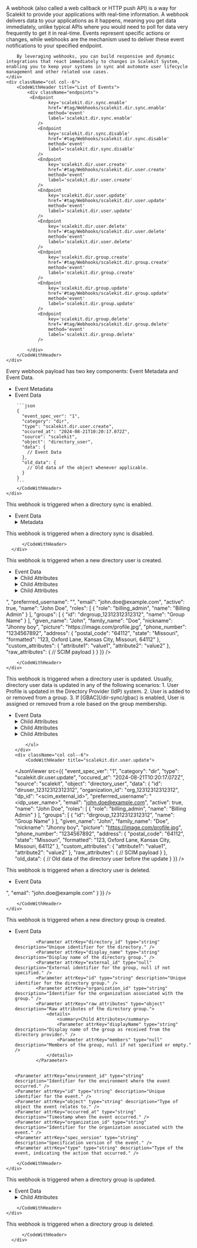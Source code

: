 
<IntersectingHeader id="tag/Webhooks" title="Webhooks"/>
<div className="row section">
    <div className="col col--6">
        A webhook (also called a web callback or HTTP push API) is a way for Scalekit to provide your applications with real-time information. A webhook delivers data to your applications as it happens, meaning you get data immediately, unlike typical APIs where you would need to poll for data very frequently to get it in real-time. Events represent specific actions or changes, while webhooks are the mechanism used to deliver these event notifications to your specified endpoint.

        By leveraging webhooks, you can build responsive and dynamic integrations that react immediately to changes in Scalekit System, enabling you to keep your systems in sync and automate user lifecycle management and other related use cases.
    </div>
    <div className="col col--6">
        <CodeWithHeader title="List of Events">
            <div className="endpoints">
             <Endpoint
                    key='scalekit.dir.sync.enable'
                    href='#tag/Webhooks/scalekit.dir.sync.enable'
                    method='event'
                    label='scalekit.dir.sync.enable'
                />
                <Endpoint
                    key='scalekit.dir.sync.disable'
                    href='#tag/Webhooks/scalekit.dir.sync.disable'
                    method='event'
                    label='scalekit.dir.sync.disable'
                />
                <Endpoint
                    key='scalekit.dir.user.create'
                    href='#tag/Webhooks/scalekit.dir.user.create'
                    method='event'
                    label='scalekit.dir.user.create'
                />
                <Endpoint
                    key='scalekit.dir.user.update'
                    href='#tag/Webhooks/scalekit.dir.user.update'
                    method='event'
                    label='scalekit.dir.user.update'
                />
                <Endpoint
                    key='scalekit.dir.user.delete'
                    href='#tag/Webhooks/scalekit.dir.user.delete'
                    method='event'
                    label='scalekit.dir.user.delete'
                />
                <Endpoint
                    key='scalekit.dir.group.create'
                    href='#tag/Webhooks/scalekit.dir.group.create'
                    method='event'
                    label='scalekit.dir.group.create'
                />
                <Endpoint
                    key='scalekit.dir.group.update'
                    href='#tag/Webhooks/scalekit.dir.group.update'
                    method='event'
                    label='scalekit.dir.group.update'
                />
                <Endpoint
                    key='scalekit.dir.group.delete'
                    href='#tag/Webhooks/scalekit.dir.group.delete'
                    method='event'
                    label='scalekit.dir.group.delete'
                />

            </div>
        </CodeWithHeader>
    </div>

</div>
<IntersectingHeader id="tag/Webhooks/object" title="Event Object" subheading="true" classList="ApiCategoryList"/>
<div className="row section">
    <div className="col col--6">
       Every webhook payload has two key components: Event Metadata and Event Data.
       <ul className="ApiReference-Parameters">
            <li className="ApiReference-Parameter header">Event Metadata</li>
            <Parameter attrKey="event_spec_ver" type="string" description="Version of the event specification (currently '1')." />
            <Parameter attrKey="category" type="string" description="Indicates the event category (Example: 'dir' for directory-related events)." />
            <Parameter attrKey="type" type="string" description="Specifies the exact event type (Example: 'scalekit.dir.user.create' for user creation)." />
            <Parameter attrKey="occured_at" type="string" description="Timestamp of when the event occurred." />
            <Parameter attrKey="source" type="string" description="The origin of the event (always 'scalekit' in this case)." />
            <Parameter attrKey="object" type="string" description="The type of object affected (Example: 'directory_user')." />
            <li className="ApiReference-Parameter header">Event Data</li>
            <Parameter attrKey="data" type="object" description="Contains latest object data after the event." />
            <Parameter attrKey="old_data" type="object" description="Contains object data before the event." />
        </ul>
    </div>
    <div className="col col--6">
        <CodeWithHeader title="Sample Event Payload">

        ```json
        {
          "event_spec_ver": "1",
          "category": "dir",
          "type": "scalekit.dir.user.create",
          "occured_at": "2024-08-21T10:20:17.072Z",
          "source": "scalekit",
          "object": "directory_user",
          "data": {
            // Event Data
          },
          "old_data": {
            // Old data of the object whenever applicable.
          }
        }
        ```
        </CodeWithHeader>
    </div>

</div>

<IntersectingHeader id="tag/Webhooks/scalekit.dir.sync.enable" title="scalekit.dir.sync.enable" subheading="true" classList='ApiCategoryList webhook method'/>
<div className="row section">
    <div className="col col--6">
       This webhook is triggered when a directory sync is enabled.
    <ul className="ApiReference-Parameters">
    <li className="ApiReference-Parameter header">Event Data</li>
            <Parameter attrKey="DirectoryType" type="string" description="The type of directory synchronization." />
            <Parameter attrKey="Enabled" type="boolean" description="Indicates if the directory sync is enabled." />
            <Parameter attrKey="EnvironmentID" type="string" description="Identifier for the environment." />
            <Parameter attrKey="ID" type="string" description="Unique identifier for the directory sync configuration." />
            <Parameter attrKey="LastSyncAt" type="null" description="Timestamp of the last synchronization, null if not yet synced." />
            <Parameter attrKey="Mappings" type="null" description="Mappings for directory synchronization, null if not specified." />
            <Parameter attrKey="Name" type="string" description="Name of the directory sync configuration." />
            <Parameter attrKey="OrganizationID" type="string" description="Identifier for the organization." />
            <Parameter attrKey="Provider" type="string" description="The provider of the directory." />
            <Parameter attrKey="Settings" type="null" description="Settings for the directory synchronization, null if not specified." />
            <Parameter attrKey="Source" type="string" description="Source of the directory synchronization." />
            <Parameter attrKey="Status" type="string" description="Current status of the directory synchronization process." />
            <Parameter attrKey="updated_at" type="string" description="Timestamp of when the configuration was last updated." />
            <Parameter attrKey="spec_version" type="string" description="Specification version of the event." >
        <details>
            <summary>Metadata</summary>
            <Parameter attrKey="id" type="string" description="Unique identifier for the event." />
            <Parameter attrKey="type" type="string" description="Type of the event, indicating the action that occurred." />
            <Parameter attrKey="occurred_at" type="string" description="Timestamp when the event occurred." />
            <Parameter attrKey="environment_id" type="string" description="Identifier for the environment where the event took place." />
            <Parameter attrKey="organization_id" type="string" description="Identifier for the organization associated with the event." />
            <Parameter attrKey="object" type="string" description="Type of object the event relates to." />
            <Parameter attrKey="data" type="object" description="Detailed information about the event." />
        </details>
    </Parameter>
</ul>
    </div>
    <div className="col col--6">
        <CodeWithHeader title="scalekit.dir.sync.enable">
        <JsonViewer src={{
          "spec_version": "",
          "id": "evt_40649321678373383",
          "type": "scalekit.dir.sync.enable",
          "occurred_at": "2024-10-07T10:14:43.793861Z",
          "environment_id": "env_33245698191261706",
          "organization_id": "org_40649310706073971",
          "object": "OBJECT_TYPE_UNSPECIFIED",
          "data": {
            "DirectoryType": "SCIM",
            "Enabled": true,
            "EnvironmentID": "env_33245698191261706",
            "ID": "dir_40649321661596167",
            "LastSyncAt": null,
            "Mappings": null,
            "Name": "",
            "OrganizationID": "org_40649310706073971",
            "Provider": "MICROSOFT_AD",
            "Settings": null,
            "Source": "",
            "Status": "IN_PROGRESS",
            "updated_at": "2024-10-07T10:14:43.785152047Z"
          }
        }} />
        </CodeWithHeader>
    </div>
</div>

<IntersectingHeader id="tag/Webhooks/scalekit.dir.sync.disable" title="scalekit.dir.sync.disable" subheading="true" classList='ApiCategoryList webhook method'/>
<div className="row section">
    <div className="col col--6">
       This webhook is triggered when a directory sync is disabled.
    </div>
    <div className='col col--6'>
          <CodeWithHeader title="scalekit.dir.group.delete">
          <JsonViewer src={{
                "message":"Engineering in Progress"
              }} />

          </CodeWithHeader>
      </div>
</div>

<IntersectingHeader id="tag/Webhooks/scalekit.dir.user.create" title="scalekit.dir.user.create" subheading="true" classList='ApiCategoryList webhook method'/>
<div className="row section">
    <div className="col col--6">
       This webhook is triggered when a new directory user is created.
       <ul className="ApiReference-Parameters">
            <li className="ApiReference-Parameter header">Event Data</li>
            <Parameter attrKey="id" type="string" description="Unique ID of the Directory User." />
            <Parameter attrKey="organization_id" type="string" description="Unique ID of the Organization to which this directory user belongs." />
            <Parameter attrKey="dp_id" type="string" description="Unique ID of the User in the Directory Provider (IdP) system." />
            <Parameter attrKey="preferrred_username" type="string" description="Preferred username of the directory user." />
            <Parameter attrKey="email" type="string" description="Email of the directory user." />
            <Parameter attrKey="active" type="boolean" description="Indicates if the directory user is active." />
            <Parameter attrKey="name" type="string" description="Fully formatted name of the directory user." />
            <Parameter attrKey="roles" type="array" description="Array of roles assigned to the directory user.">
                <details>
                    <summary>Child Attributes</summary>
                    <Parameter attrKey="role" type="string" description="Role of the directory user." />
                    <Parameter attrKey="name" type="string" description="Name of the directory user." />
                </details>
            </Parameter>
            <Parameter attrKey="groups" type="array" description="Array of groups to which the directory user belongs.">
                <details>
                    <summary>Child Attributes</summary>
                    <Parameter attrKey="id" type="string" description="ID of the directory group." />
                    <Parameter attrKey="name" type="string" description="Name of the directory group." />
                </details>
            </Parameter>
            <Parameter attrKey="given_name" type="string" description="Given name of the directory user." />
            <Parameter attrKey="family_name" type="string" description="Family name of the directory user." />
            <Parameter attrKey="nickname" type="string" description="Nickname of the directory user." />
            <Parameter attrKey="picture" type="string" description="URL of the directory user's profile picture." />
            <Parameter attrKey="phone_number" type="string" description="Phone number of the directory user." />
            <Parameter attrKey="address" type="object" description="Address of the directory user.">
                <details>
                    <summary>Child Attributes</summary>
                    <Parameter attrKey="postal_code" type="string" description="Postal code of the directory user address." />
                    <Parameter attrKey="state" type="string" description="State of the directory user address." />
                    <Parameter attrKey="formatted" type="string" description="Formatted address of the directory user." />
                </details>
            </Parameter>
            <Parameter attrKey="custom_attributes" type="object" description="Custom attributes of the directory user." />
            <Parameter attrKey="raw_attributes" type="object" description="Raw attributes of the directory user as received from the Directory Provider (IdP)." />
        </ul>
    </div>
    <div className="col col--6">
        <CodeWithHeader title="scalekit.dir.user.create">
        <JsonViewer src={{
          "event_spec_ver": "1",
          "category": "dir",
          "type": "scalekit.dir.user.create",
          "occured_at": "2024-08-21T10:20:17.072Z",
          "source": "scalekit",
          "object": "directory_user",
          "data": {
            "id": "diruser_12312312312312",
            "organization_id": "org_12312312312312",
            "dp_id": "<scim_external_id>",
            "preferrred_username": "<idp_user_name>",
            "email": "john.doe@example.com",
            "active": true,
            "name": "John Doe",
            "roles": [
              {
                "role": "billing_admin",
                "name": "Billing Admin"
              }
            ],
            "groups": [
              {
                "id": "dirgroup_12312312312312",
                "name": "Group Name"
              }
            ],
            "given_name": "John",
            "family_name": "Doe",
            "nickname": "Jhonny boy",
            "picture": "https://image.com/profile.jpg",
            "phone_number": "1234567892",
            "address": {
              "postal_code": "64112",
              "state": "Missouri",
              "formatted": "123, Oxford Lane, Kansas City, Missouri, 64112"
            },
            "custom_attributes": {
              "attribute1": "value1",
              "attribute2": "value2"
            },
            "raw_attributes": {
              // SCIM payload
            }
          }
        }} />

        </CodeWithHeader>
    </div>

</div>

<IntersectingHeader id="tag/Webhooks/scalekit.dir.user.update" title="scalekit.dir.user.update" subheading="true" classList='ApiCategoryList webhook method'/>
<div className="row section">
    <div className="col col--6">
       This webhook is triggered when a directory user is updated. Usually, directory user data is updated in any of the following scenarios:
       1. User Profile is updated in the Directory Provider (IdP) system.
       2. User is added to or removed from a group.
       3. If [GBAC](/dir-sync/gbac) is enabled, User is assigned or removed from a role based on the group membership.
       <ul className="ApiReference-Parameters">
            <li className="ApiReference-Parameter header">Event Data</li>
            <Parameter attrKey="id" type="string" description="Unique ID of the Directory User." />
            <Parameter attrKey="organization_id" type="string" description="Unique ID of the Organization to which this directory user belongs." />
            <Parameter attrKey="dp_id" type="string" description="Unique ID of the User in the Directory Provider (IdP) system." />
            <Parameter attrKey="preferrred_username" type="string" description="Preferred username of the directory user." />
            <Parameter attrKey="email" type="string" description="Email of the directory user." />
            <Parameter attrKey="active" type="boolean" description="Indicates if the directory user is active." />
            <Parameter attrKey="name" type="string" description="Fully formatted name of the directory user." />
            <Parameter attrKey="roles" type="array" description="Array of roles assigned to the directory user.">
                <details>
                    <summary>Child Attributes</summary>
                    <Parameter attrKey="role" type="string" description="Role of the directory user." />
                    <Parameter attrKey="name" type="string" description="Name of the directory user." />
                </details>
            </Parameter>
            <Parameter attrKey="groups" type="array" description="Array of groups to which the directory user belongs.">
                <details>
                    <summary>Child Attributes</summary>
                    <Parameter attrKey="id" type="string" description="ID of the directory group." />
                    <Parameter attrKey="name" type="string" description="Name of the directory group." />
                </details>
            </Parameter>
            <Parameter attrKey="given_name" type="string" description="Given name of the directory user." />
            <Parameter attrKey="family_name" type="string" description="Family name of the directory user." />
            <Parameter attrKey="nickname" type="string" description="Nickname of the directory user." />
            <Parameter attrKey="picture" type="string" description="URL of the directory user's profile picture." />
            <Parameter attrKey="phone_number" type="string" description="Phone number of the directory user." />
            <Parameter attrKey="address" type="object" description="Address of the directory user.">
                <details>
                    <summary>Child Attributes</summary>
                    <Parameter attrKey="postal_code" type="string" description="Postal code of the directory user address." />
                    <Parameter attrKey="state" type="string" description="State of the directory user address." />
                    <Parameter attrKey="formatted" type="string" description="Formatted address of the directory user." />
                </details>
            </Parameter>
            <Parameter attrKey="custom_attributes" type="object" description="Custom attributes of the directory user." />
            <Parameter attrKey="raw_attributes" type="object" description="Raw attributes of the directory user as received from the Directory Provider (IdP)." />

        </ul>
    </div>
    <div className="col col--6">
        <CodeWithHeader title="scalekit.dir.user.update">
<JsonViewer src={{
          "event_spec_ver": "1",
          "category": "dir",
          "type": "scalekit.dir.user.update",
          "occured_at": "2024-08-21T10:20:17.072Z",
          "source": "scalekit",
          "object": "directory_user",
          "data": {
            "id": "diruser_12312312312312",
            "organization_id": "org_12312312312312",
            "dp_id": "<scim_external_id>",
            "preferrred_username": "<idp_user_name>",
            "email": "john.doe@example.com",
            "active": true,
            "name": "John Doe",
            "roles": [
              {
                "role": "billing_admin",
                "name": "Billing Admin"
              }
            ],
            "groups": [
              {
                "id": "dirgroup_12312312312312",
                "name": "Group Name"
              }
            ],
            "given_name": "John",
            "family_name": "Doe",
            "nickname": "Jhonny boy",
            "picture": "https://image.com/profile.jpg",
            "phone_number": "1234567892",
            "address": {
              "postal_code": "64112",
              "state": "Missouri",
              "formatted": "123, Oxford Lane, Kansas City, Missouri, 64112"
            },
            "custom_attributes": {
              "attribute1": "value1",
              "attribute2": "value2"
            },
            "raw_attributes": {
              // SCIM payload
            }
          },
          "old_data": {
            // Old data of the directory user before the update
          }
        }} />
        </CodeWithHeader>
    </div>

</div>

<IntersectingHeader id="tag/Webhooks/scalekit.dir.user.delete" title="scalekit.dir.user.delete" subheading="true" classList='ApiCategoryList webhook method'/>
<div className="row section">
    <div className="col col--6">
       This webhook is triggered when a directory user is deleted.
       <ul className="ApiReference-Parameters">
            <li className="ApiReference-Parameter header">Event Data</li>
            <Parameter attrKey="id" type="string" description="Unique ID of the Directory User." />
            <Parameter attrKey="organization_id" type="string" description="Unique ID of the Organization to which this directory user belongs." />
            <Parameter attrKey="dp_id" type="string" description="Unique ID of the User in the Directory Provider (IdP) system." />
            <Parameter attrKey="email" type="string" description="Email of the directory user." />
        </ul>
    </div>
    <div className="col col--6">
        <CodeWithHeader title="scalekit.dir.user.delete">
        <JsonViewer src={{
          "event_spec_ver": "1",
          "category": "dir",
          "type": "scalekit.dir.user.delete",
          "occured_at": "2024-08-21T10:20:17.072Z",
          "source": "scalekit",
          "object": "directory_user",
          "data": {
            "id": "diruser_12312312312312",
            "organization_id": "org_12312312312312",
            "dp_id": "<scim_external_id>",
            "email": "john.doe@example.com"
          }
        }} />

        </CodeWithHeader>
    </div>

</div>

<IntersectingHeader id="tag/Webhooks/scalekit.dir.group.create" title="scalekit.dir.group.create" subheading="true" classList='ApiCategoryList webhook method'/>
<div className="row section">
    <div className="col col--6">
       This webhook is triggered when a new directory group is created.
       <ul className="ApiReference-Parameters">
    <li className="ApiReference-Parameter header">Event Data</li>


            <Parameter attrKey="directory_id" type="string" description="Unique identifier for the directory." />
            <Parameter attrKey="display_name" type="string" description="Display name of the directory group." />
            <Parameter attrKey="external_id" type="null" description="External identifier for the group, null if not specified." />
            <Parameter attrKey="id" type="string" description="Unique identifier for the directory group." />
            <Parameter attrKey="organization_id" type="string" description="Identifier for the organization associated with the group." />
            <Parameter attrKey="raw_attributes" type="object" description="Raw attributes of the directory group.">
                <details>
                    <summary>Child Attributes</summary>
                    <Parameter attrKey="displayName" type="string" description="Display name of the group as received from the directory provider." />
                    <Parameter attrKey="members" type="null" description="Members of the group, null if not specified or empty." />
                </details>
            </Parameter>


    <Parameter attrKey="environment_id" type="string" description="Identifier for the environment where the event occurred." />
    <Parameter attrKey="id" type="string" description="Unique identifier for the event." />
    <Parameter attrKey="object" type="string" description="Type of object the event relates to." />
    <Parameter attrKey="occurred_at" type="string" description="Timestamp when the event occurred." />
    <Parameter attrKey="organization_id" type="string" description="Identifier for the organization associated with the event." />
    <Parameter attrKey="spec_version" type="string" description="Specification version of the event." />
    <Parameter attrKey="type" type="string" description="Type of the event, indicating the action that occurred." />
</ul>
    </div>
    <div className="col col--6">
        <CodeWithHeader title="scalekit.dir.group.create">
        <JsonViewer src={{
              "data": {
                "directory_id": "dir_38610496391217780",
                "display_name": "Avengers",
                "external_id": null,
                "id": "dirgroup_38862741498233423",
                "organization_id": "org_38609339635728478",
                "raw_attributes": {
                  "displayName": "Avengers",
                  "members": null
                }
              },
              "environment_id": "env_32080745237316098",
              "id": "evt_38862741515010639",
              "object": "DirectoryGroup",
              "occurred_at": "2024-09-25T02:26:39.036398577Z",
              "organization_id": "org_38609339635728478",
              "spec_version": "1",
              "type": "scalekit.dir.group.create"
            }} />

        </CodeWithHeader>
    </div>
</div>

<IntersectingHeader id="tag/Webhooks/scalekit.dir.group.update" title="scalekit.dir.group.update" subheading="true" classList='ApiCategoryList webhook method'/>
<div className="row section">
    <div className="col col--6">
       This webhook is triggered when a directory group is updated.
       <ul className="ApiReference-Parameters">
    <li className="ApiReference-Parameter header">Event Data</li>
    <Parameter attrKey="directory_id" type="string" description="Unique identifier for the directory." />
    <Parameter attrKey="display_name" type="string" description="Display name of the directory group." />
    <Parameter attrKey="external_id" type="null" description="External identifier for the group, null if not specified." />
    <Parameter attrKey="id" type="string" description="Unique identifier for the directory group." />
    <Parameter attrKey="organization_id" type="string" description="Identifier for the organization associated with the group." />
    <Parameter attrKey="raw_attributes" type="object" description="Raw attributes of the directory group.">
        <details>
            <summary>Child Attributes</summary>
            <Parameter attrKey="displayName" type="string" description="Display name of the group as received from the directory provider." />
            <Parameter attrKey="members" type="array" description="Array of members in the group.">
                <details>
                    <summary>Child Attributes</summary>
                    <Parameter attrKey="display" type="string" description="Display name or email of the group member." />
                    <Parameter attrKey="value" type="string" description="Unique identifier for the group member." />
                </details>
            </Parameter>
        </details>
    </Parameter>
    <Parameter attrKey="environment_id" type="string" description="Identifier for the environment where the event occurred." />
    <Parameter attrKey="id" type="string" description="Unique identifier for the event." />
    <Parameter attrKey="object" type="string" description="Type of object the event relates to." />
    <Parameter attrKey="occurred_at" type="string" description="Timestamp when the event occurred." />
    <Parameter attrKey="organization_id" type="string" description="Identifier for the organization associated with the event." />
    <Parameter attrKey="spec_version" type="string" description="Specification version of the event." />
    <Parameter attrKey="type" type="string" description="Type of the event, indicating the action that occurred." />
</ul>
    </div>
    <div className="col col--6">
        <CodeWithHeader title="scalekit.dir.group.update">
        <JsonViewer src={{
          "data": {
            "directory_id": "dir_38610496391217780",
            "display_name": "Avengers",
            "external_id": null,
            "id": "dirgroup_38862741498233423",
            "organization_id": "org_38609339635728478",
            "raw_attributes": {
              "displayName": "Avengers",
              "members": [
                {
                  "display": "testuser2@gmail.com",
                  "value": "diruser_38864946578129487"
                }
              ]
            }
          },
          "environment_id": "env_32080745237316098",
          "id": "evt_38864948910162368",
          "object": "DirectoryGroup",
          "occurred_at": "2024-09-25T02:48:34.745030921Z",
          "organization_id": "org_38609339635728478",
          "spec_version": "1",
          "type": "scalekit.dir.group.update"
        }} />

        </CodeWithHeader>
    </div>
</div>

<IntersectingHeader id="tag/Webhooks/scalekit.dir.group.delete" title="scalekit.dir.group.delete" subheading="true" classList='ApiCategoryList webhook method'/>
<div className="row section">
    <div className="col col--6">
       This webhook is triggered when a directory group is deleted.
    </div>
    <div className='col col--6'>
          <CodeWithHeader title="scalekit.dir.group.delete">
          <JsonViewer src={{
                "message":"Engineering in Progress"
              }} />

          </CodeWithHeader>
      </div>
</div>
